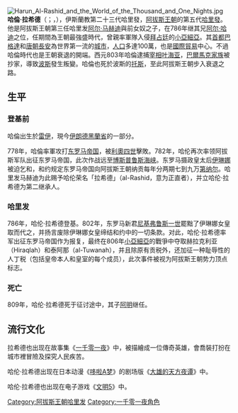 {{Expand English|time=2017-09-06}}
{{NoteTA
|G1=伊斯蘭
}}{{Infobox royalty
| name = 哈伦·拉希德
| image = Harun-Charlemagne.jpg
| caption = 拉希德接见[[查理曼|查理曼]]派遣的团队
| succession = [[阿拔斯王朝|阿拔斯王朝]]第5任[[哈里发|哈里发]]
| reign = 786年9月14日 – 809年3月24日
| predecessor =[[阿尔·哈迪|阿尔·哈迪]]
| successor =[[阿布·阿卜杜拉·穆罕默德·阿明·本·哈伦|阿明]]
| spouse = {{le|Zubaidah bint Ja`far|Zubaidah bint Ja`far|Zubaidah}}
| issue = [[阿布·阿卜杜拉·穆罕默德·阿明·本·哈伦|阿明]]、[[阿布·阿拔斯·阿卜杜拉·马蒙·本·哈伦|马蒙]]、[[穆阿台绥姆|穆阿台绥姆]]、{{le|Al-Qasim ibn Harun al-Rashid|Al-Qasim ibn Harun al-Rashid|al-Qasim}}、{{le|Abdan ibn Harun|Abdan ibn Harun|Abdan}}、Sukaynah
| house = [[阿拔斯王朝|阿拔斯王朝]]
| house-type = 王朝
| full name=Harun al-Rashid ibn Muhammad al-Mahdi
| father = [[阿尔·马赫迪|阿尔·马赫迪]]
| mother = {{le|al-Khayzuran}}
| Religion = [[伊斯兰教|伊斯兰教]]
| birth_date = {{Birth date|763|3|17|df=y}}
| birth_place = {{le|吉巴爾|Jibal}}[[雷伊_(伊朗)|雷伊]]<br>（位于今[[伊朗|伊朗]][[德黑蘭省|德黑蘭省]]内）
| death_date = {{Death date and age|809|3|24|763|3|17|df=y}}
| death_place = [[大呼罗珊|大呼罗珊]][[圖斯|圖斯]]<br>（位于今伊朗[[礼萨呼罗珊省|礼萨呼罗珊省]]内）
| place of burial= 图斯
}}
[[File:Harun_Al-Rashid_and_the_World_of_the_Thousand_and_One_Nights.jpg|thumb]]
'''哈倫·拉希德'''（{{lang-ar|هارون الرشيد}}；{{lang-en|Harun al-Rashid}}，{{bd|763年||809年|3月24日|catIdx=R拉}}），伊斯蘭教第二十三代哈里發，[[阿拔斯王朝|阿拔斯王朝]]的第五代[[哈里發|哈里發]]。他是阿拔斯王朝第三任哈里发[[阿尔·马赫迪|阿尔·马赫迪]]與前女奴{{le|哈基祖蘭|Al-Khayzuran}}之子，在786年继其兄[[阿尔·哈迪|阿尔·哈迪]]之位，任期間為王朝最強盛時代，曾親率軍隊入侵[[拜占廷|拜占廷]]的[[小亞細亞|小亞細亞]]。其[[首都|首都]][[巴格達|巴格達]]和[[唐朝|唐朝]][[長安|長安]]為世界第一流的[[城市|城市]]，[[人口|人口]]多達100萬，也是[[國際貿易|國際貿易]]中心。不過哈倫時代也是王朝衰退的開端。西元803年哈倫逮捕[[宰相|宰相]][[叶海亚·伊本·哈立德|叶海亚]]，[[巴爾馬克家族|巴爾馬克家族]]被抄家，導致[[波斯|波斯]]發生叛變。哈倫也死於波斯的[[托斯|托斯]]，至此阿拔斯王朝步入衰退之路。

==生平==
===登基前===
哈倫出生於[[雷伊_(伊朗)|雷伊]]，現今[[伊朗|伊朗]][[德黑蘭省|德黑蘭省]]的一部分。

778年，哈倫率軍攻打[[东罗马帝国|东罗马帝国]]，被[[利奧四世|利奧四世]]擊敗。782年，哈伦再次率领阿拔斯军队出征东罗马帝国，此次作战远至[[博斯普鲁斯海峡|博斯普鲁斯海峡]]。东罗马摄政皇太后[[伊琳娜女皇|伊琳娜]]被迫乞和，和约规定东罗马帝国向阿拔斯王朝纳贡每年分两期七到九万[[第纳尔|第纳尔]]。哈里发马赫迪为此赐予哈伦荣名「拉希德」（al-Rashid，意为正直者），并立哈伦·拉希德为第二继承人。

===哈里发===
786年，哈伦·拉希德登基。802年，东罗马新君[[尼基弗鲁斯一世|尼基弗鲁斯一世]]罷黜了伊琳娜女皇取而代之，并扬言废除伊琳娜女皇缔结和约中的一切条款。对此，哈伦·拉希德率军出征东罗马帝国作为报复，最终在806年[[小亞細亞|小亞細亞]]的戰爭中夺取赫拉克利亚（Hiraqlah）和泰阿那（al-Tuwanah），并且除原有贡税外，还加征一种耻辱性的人丁税（包括皇帝本人和皇室的每个成员），此次事件被视为阿拔斯王朝势力顶点标志。

===死亡===
809年，哈伦·拉希德死于征讨途中，其子[[阿布·阿卜杜拉·穆罕默德·阿明·本·哈伦|阿明]]继任。

==流行文化==
拉希德也出现在故事集《[[一千零一夜|一千零一夜]]》中，被描繪成一位傳奇英雄，會喬裝打扮在城市裡冒險及探究人民疾苦。

哈伦·拉希德出现在日本动漫《[[哆啦A梦|哆啦A梦]]》的剧场版《[[大雄的天方夜谭|大雄的天方夜谭]]》中。

哈伦·拉希德也出现在电子游戏《[[文明V|文明5]]》中。
{{Commons category|Harun al-Rashid}}

{{s-start}}
{{s-hou|[[阿拔斯王朝|阿拔斯王朝]]||763年||809年}}
{{s-rel|su}}
{{s-bef|before=[[哈迪一世|哈迪一世]]}}
{{s-ttl|title=[[伊斯蘭教|伊斯蘭教]]第二十三代[[哈里發列表|哈里發]]|years=786年－809年}}
{{s-aft|after=[[阿布·穆薩·穆罕默德·阿明·本·哈倫|阿明一世]]}}
{{s-end}}

{{Authority control}}
{{Abbasids}}
{{阿拔斯王朝}}
[[Category:阿拔斯王朝哈里发|Category:阿拔斯王朝哈里发]]
[[Category:一千零一夜角色|Category:一千零一夜角色]]
